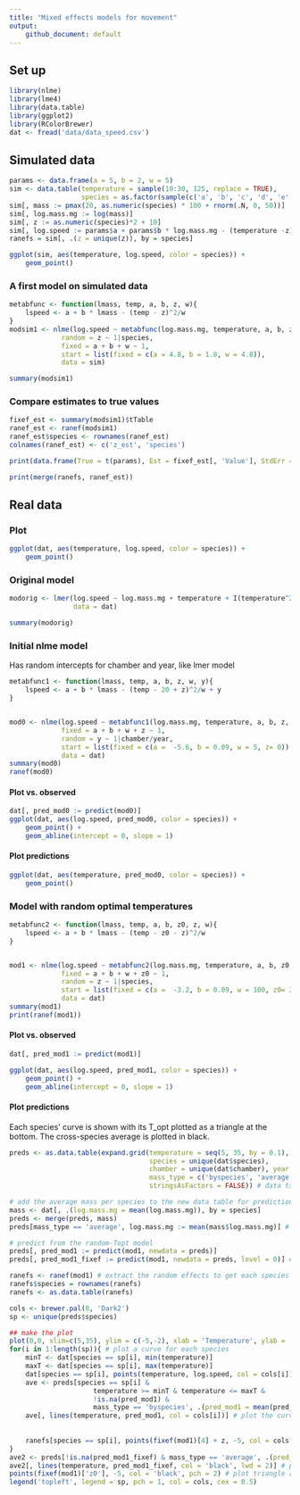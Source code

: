 ```yaml
---
title: "Mixed effects models for movement"
output: 
    github_document: default
---
```


## Set up
```r
library(nlme)
library(lme4)
library(data.table)
library(ggplot2)
library(RColorBrewer)
dat <- fread('data/data_speed.csv')
```
## Simulated data
```r
params <- data.frame(a = 5, b = 2, w = 5)
sim <- data.table(temperature = sample(10:30, 125, replace = TRUE),
                  species = as.factor(sample(c('a', 'b', 'c', 'd', 'e', 'f', 'g', 'h'), 125, replace = TRUE)))
sim[, mass := pmax(20, as.numeric(species) * 100 + rnorm(.N, 0, 50))]
sim[, log.mass.mg := log(mass)]
sim[, z := as.numeric(species)*2 + 10]
sim[, log.speed := params$a + params$b * log.mass.mg - (temperature -z)^2/params$w + rnorm(.N, 0, 2)]
ranefs = sim[, .(z = unique(z)), by = species]

ggplot(sim, aes(temperature, log.speed, color = species)) +
    geom_point()
```

### A first model on simulated data
```r
metabfunc <- function(lmass, temp, a, b, z, w){
    lspeed <- a + b * lmass - (temp - z)^2/w
}
modsim1 <- nlme(log.speed ~ metabfunc(log.mass.mg, temperature, a, b, z, w), 
             random = z ~ 1|species,
             fixed = a + b + w ~ 1,
             start = list(fixed = c(a = 4.8, b = 1.8, w = 4.8)),
             data = sim)

summary(modsim1)
```

### Compare estimates to true values
```r
fixef_est <- summary(modsim1)$tTable
ranef_est <- ranef(modsim1)
ranef_est$species <- rownames(ranef_est)
colnames(ranef_est) <- c('z_est', 'species')

print(data.frame(True = t(params), Est = fixef_est[, 'Value'], StdErr = fixef_est[, 'Std.Error']))

print(merge(ranefs, ranef_est))
```

## Real data
### Plot
```r
ggplot(dat, aes(temperature, log.speed, color = species)) +
    geom_point()

```

### Original model
```r
modorig <- lmer(log.speed ~ log.mass.mg + temperature + I(temperature^2) + (1|chamber:year),
                data = dat)

summary(modorig)
```
### Initial nlme model
Has random intercepts for chamber and year, like lmer model
```r
metabfunc1 <- function(lmass, temp, a, b, z, w, y){
    lspeed <- a + b * lmass - (temp - 20 + z)^2/w + y
}


mod0 <- nlme(log.speed ~ metabfunc1(log.mass.mg, temperature, a, b, z, w, y), 
             fixed = a + b + w + z ~ 1,
             random = y ~ 1|chamber/year,
             start = list(fixed = c(a =  -5.6, b = 0.09, w = 5, z= 0)),
             data = dat)
summary(mod0)
ranef(mod0)
```

#### Plot vs. observed
```r
dat[, pred_mod0 := predict(mod0)]
ggplot(dat, aes(log.speed, pred_mod0, color = species)) +
    geom_point() +
    geom_abline(intercept = 0, slope = 1)

```


#### Plot predictions
```r
ggplot(dat, aes(temperature, pred_mod0, color = species)) +
    geom_point()
```

### Model with random optimal temperatures
```r
metabfunc2 <- function(lmass, temp, a, b, z0, z, w){
    lspeed <- a + b * lmass - (temp - z0 - z)^2/w
}


mod1 <- nlme(log.speed ~ metabfunc2(log.mass.mg, temperature, a, b, z0, z, w), 
             fixed = a + b + w + z0 ~ 1,
             random = z ~ 1|species,
             start = list(fixed = c(a =  -3.2, b = 0.09, w = 100, z0= 20)),
             data = dat)
summary(mod1)
print(ranef(mod1))
```

#### Plot vs. observed
```r
dat[, pred_mod1 := predict(mod1)]

ggplot(dat, aes(log.speed, pred_mod1, color = species)) +
    geom_point() +
    geom_abline(intercept = 0, slope = 1)

```

#### Plot predictions
Each species' curve is shown with its T_opt plotted as a triangle at the bottom. The cross-species average is plotted in black.
```r
preds <- as.data.table(expand.grid(temperature = seq(5, 35, by = 0.1), 
                                   species = unique(dat$species), 
                                   chamber = unique(dat$chamber), year = unique(dat$year),
                                   mass_type = c('byspecies', 'average'),
                                   stringsAsFactors = FALSE)) # data table to predict to

# add the average mass per species to the new data table for predictions
mass <- dat[, .(log.mass.mg = mean(log.mass.mg)), by = species]
preds <- merge(preds, mass)
preds[mass_type == 'average', log.mass.mg := mean(mass$log.mass.mg)] # for half the rows, use the average mass across all species (for the fixed effect predictions)

# predict from the random-Topt model
preds[, pred_mod1 := predict(mod1, newdata = preds)]
preds[, pred_mod1_fixef := predict(mod1, newdata = preds, level = 0)] # w/out Topt by species

ranefs <- ranef(mod1) # extract the random effects to get each species' Topt
ranefs$species = rownames(ranefs)
ranefs <- as.data.table(ranefs)

cols <- brewer.pal(8, 'Dark2')
sp <- unique(preds$species)

## make the plot
plot(0,0, xlim=c(5,35), ylim = c(-5,-2), xlab = 'Temperature', ylab = 'log speed')
for(i in 1:length(sp)){ # plot a curve for each species
    minT <- dat[species == sp[i], min(temperature)]
    maxT <- dat[species == sp[i], max(temperature)]
    dat[species == sp[i], points(temperature, log.speed, col = cols[i])]
    ave <- preds[species == sp[i] & 
                     temperature >= minT & temperature <= maxT &
                     !is.na(pred_mod1) &
                     mass_type == 'byspecies', .(pred_mod1 = mean(pred_mod1)), by = temperature] # average the prediction across years/chambers (all the same anyway) for this species at its species-specific mass
    ave[, lines(temperature, pred_mod1, col = cols[i])] # plot the curve for this species at its species-specific mass
    
    
    ranefs[species == sp[i], points(fixef(mod1)[4] + z, -5, col = cols[i], pch = 2)] # plot a triangle at the Topt for this species
}
ave2 <- preds[!is.na(pred_mod1_fixef) & mass_type == 'average', .(pred_mod1_fixef = mean(pred_mod1_fixef)), by = temperature] # average the fixed-effect prediction across species (all the same anyway) with a cross-species average mass
ave2[, lines(temperature, pred_mod1_fixef, col = 'black', lwd = 2)] # plot the curve for the average species
points(fixef(mod1)['z0'], -5, col = 'black', pch = 2) # plot triangle at cross-species Topt
legend('topleft', legend = sp, pch = 1, col = cols, cex = 0.5)
```

